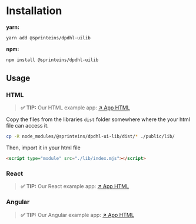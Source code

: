 
<Meta title="00_Welcome/02_Install" component={null} />

# Installation

**yarn:**

```sh
yarn add @sprinteins/dpdhl-uilib
```

**npm:**

```sh
npm install @sprinteins/dpdhl-uilib
```

## Usage

### HTML

> **✅ TIP:** Our HTML example app: [↗ App HTML](https://github.com/sprinteins/dpdhl-ui-lib/tree/main/example-apps/app-html)

Copy the files from the libraries `dist` folder somewhere where
the your html file can access it.

```sh
cp -R node_modules/@sprinteins/dpdhl-ui-lib/dist/* ./public/lib/
```

Then, import it in your html file

```html
<script type="module" src="./lib/index.mjs"></script>
```

### React

> **✅ TIP:** Our React example app: [↗ App HTML](https://github.com/sprinteins/dpdhl-ui-lib/tree/main/example-apps/app-react)

### Angular

> **✅ TIP:** Our Angular example app: [↗ App HTML](https://github.com/sprinteins/dpdhl-ui-lib/tree/main/example-apps/app-angular)